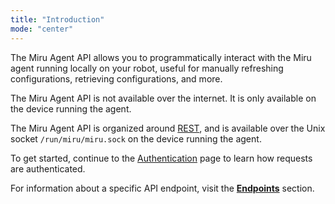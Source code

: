 ```yaml
---
title: "Introduction"
mode: "center"
---
```


The Miru Agent API allows you to programmatically interact with the Miru agent running locally on your robot, useful for manually refreshing configurations, retrieving configurations, and more.

<Note>
The Miru Agent API is not available over the internet. It is only available on the device running the agent.
</Note>

The Miru Agent API is organized around [REST](https://en.wikipedia.org/wiki/REST), and is available over the Unix socket `/run/miru/miru.sock` on the device running the agent.

To get started, continue to the [Authentication](/docs/api-reference/agent/authn) page to learn how requests are authenticated. 

For information about a specific API endpoint, visit the [**Endpoints**](/docs/api-reference/agent/endpoints/agent/health) section.
